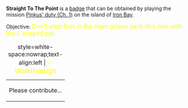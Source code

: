 '''Straight To The Point''' is a [[Badges|badge]] that can be obtained by playing the mission [[Pinkus' duty (Ch. 1)]] on the island of [[Iron Bay]].

Objective: <big style="color:yellow">Don't step foot in the main prison yard (the one with the L shaped pit).</big>

{| class="mw-collapsible mw-collapsed"
|+ style=white-space:nowrap;text-align:left | <big style="color:yellow">💡 Walkthrough</big>
|-
| Please contribute...
|}